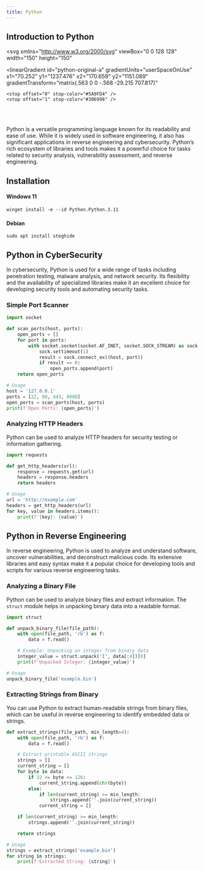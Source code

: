 ```yaml
---
title: Python
---
```


## Introduction to Python

<svg
  xmlns="http://www.w3.org/2000/svg"
  viewBox="0 0 128 128"
  width="150"
  height="150"
>
  <linearGradient
    id="python-original-a"
    gradientUnits="userSpaceOnUse"
    x1="70.252"
    y1="1237.476"
    x2="170.659"
    y2="1151.089"
    gradientTransform="matrix(.563 0 0 -.568 -29.215 707.817)"
  >
    <stop offset="0" stop-color="#5A9FD4" />
    <stop offset="1" stop-color="#306998" />
  </linearGradient>
  <linearGradient
    id="python-original-b"
    gradientUnits="userSpaceOnUse"
    x1="209.474"
    y1="1098.811"
    x2="173.62"
    y2="1149.537"
    gradientTransform="matrix(.563 0 0 -.568 -29.215 707.817)"
  >
    <stop offset="0" stop-color="#FFD43B" />
    <stop offset="1" stop-color="#FFE873" />
  </linearGradient>
  <path
    fill="url(#python-original-a)"
    d="M63.391 1.988c-4.222.02-8.252.379-11.8 1.007-10.45 1.846-12.346 5.71-12.346 12.837v9.411h24.693v3.137H29.977c-7.176 0-13.46 4.313-15.426 12.521-2.268 9.405-2.368 15.275 0 25.096 1.755 7.311 5.947 12.519 13.124 12.519h8.491V67.234c0-8.151 7.051-15.34 15.426-15.34h24.665c6.866 0 12.346-5.654 12.346-12.548V15.833c0-6.693-5.646-11.72-12.346-12.837-4.244-.706-8.645-1.027-12.866-1.008zM50.037 9.557c2.55 0 4.634 2.117 4.634 4.721 0 2.593-2.083 4.69-4.634 4.69-2.56 0-4.633-2.097-4.633-4.69-.001-2.604 2.073-4.721 4.633-4.721z"
    transform="translate(0 10.26)"
  />
  <path
    fill="url(#python-original-b)"
    d="M91.682 28.38v10.966c0 8.5-7.208 15.655-15.426 15.655H51.591c-6.756 0-12.346 5.783-12.346 12.549v23.515c0 6.691 5.818 10.628 12.346 12.547 7.816 2.297 15.312 2.713 24.665 0 6.216-1.801 12.346-5.423 12.346-12.547v-9.412H63.938v-3.138h37.012c7.176 0 9.852-5.005 12.348-12.519 2.578-7.735 2.467-15.174 0-25.096-1.774-7.145-5.161-12.521-12.348-12.521h-9.268zM77.809 87.927c2.561 0 4.634 2.097 4.634 4.692 0 2.602-2.074 4.719-4.634 4.719-2.55 0-4.633-2.117-4.633-4.719 0-2.595 2.083-4.692 4.633-4.692z"
    transform="translate(0 10.26)"
  />
  <radialGradient
    id="python-original-c"
    cx="1825.678"
    cy="444.45"
    r="26.743"
    gradientTransform="matrix(0 -.24 -1.055 0 532.979 557.576)"
    gradientUnits="userSpaceOnUse"
  >
    <stop offset="0" stop-color="#B8B8B8" stop-opacity=".498" />
    <stop offset="1" stop-color="#7F7F7F" stop-opacity="0" />
  </radialGradient>
  <path
    opacity=".444"
    fill="url(#python-original-c)"
    d="M97.309 119.597c0 3.543-14.816 6.416-33.091 6.416-18.276 0-33.092-2.873-33.092-6.416 0-3.544 14.815-6.417 33.092-6.417 18.275 0 33.091 2.872 33.091 6.417z"
  />
</svg>

<br />
<br />

Python is a versatile programming language known for its readability and ease of use. While it is widely used in software engineering, it also has significant applications in reverse engineering and cybersecurity. Python’s rich ecosystem of libraries and tools makes it a powerful choice for tasks related to security analysis, vulnerability assessment, and reverse engineering.

## Installation

#### Windows 11

```
winget install -e --id Python.Python.3.11
```

#### Debian

```
sudo apt install steghide
```

## Python in CyberSecurity

In cybersecurity, Python is used for a wide range of tasks including penetration testing, malware analysis, and network security. Its flexibility and the availability of specialized libraries make it an excellent choice for developing security tools and automating security tasks.

### Simple Port Scanner

```python
import socket

def scan_ports(host, ports):
    open_ports = []
    for port in ports:
        with socket.socket(socket.AF_INET, socket.SOCK_STREAM) as sock:
            sock.settimeout(1)
            result = sock.connect_ex((host, port))
            if result == 0:
                open_ports.append(port)
    return open_ports

# Usage
host = '127.0.0.1'
ports = [22, 80, 443, 8080]
open_ports = scan_ports(host, ports)
print(f'Open Ports: {open_ports}')
```

### Analyzing HTTP Headers

Python can be used to analyze HTTP headers for security testing or information gathering.

```python
import requests

def get_http_headers(url):
    response = requests.get(url)
    headers = response.headers
    return headers

# Usage
url = 'http://example.com'
headers = get_http_headers(url)
for key, value in headers.items():
    print(f'{key}: {value}')
```

## Python in Reverse Engineering

In reverse engineering, Python is used to analyze and understand software, uncover vulnerabilities, and deconstruct malicious code. Its extensive libraries and easy syntax make it a popular choice for developing tools and scripts for various reverse engineering tasks.

### Analyzing a Binary File

Python can be used to analyze binary files and extract information. The `struct` module helps in unpacking binary data into a readable format.

```python
import struct

def unpack_binary_file(file_path):
    with open(file_path, 'rb') as f:
        data = f.read()

    # Example: Unpacking an integer from binary data
    integer_value = struct.unpack('I', data[:4])[0]
    print(f'Unpacked Integer: {integer_value}')

# Usage
unpack_binary_file('example.bin')
```

### Extracting Strings from Binary

You can use Python to extract human-readable strings from binary files, which can be useful in reverse engineering to identify embedded data or strings.

```python
def extract_strings(file_path, min_length=4):
    with open(file_path, 'rb') as f:
        data = f.read()

    # Extract printable ASCII strings
    strings = []
    current_string = []
    for byte in data:
        if 32 <= byte <= 126:
            current_string.append(chr(byte))
        else:
            if len(current_string) >= min_length:
                strings.append(''.join(current_string))
            current_string = []

    if len(current_string) >= min_length:
        strings.append(''.join(current_string))

    return strings

# Usage
strings = extract_strings('example.bin')
for string in strings:
    print(f'Extracted String: {string}')
```
